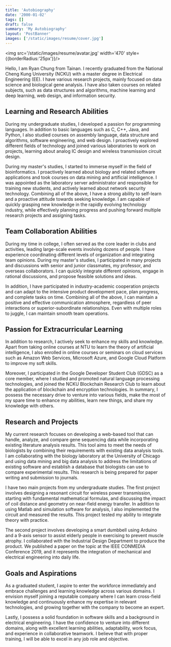 ```yaml
---
title: 'Autobiography'
date: '2000-01-02'
tags: []
draft: false
summary: 'My Autobiography'
layout: 'PostBanner'
images: ['/static/images/resume/cover.jpg']
---
```


<img src='/static/images/resume/avatar.jpg' width='470' style={{borderRadius:'25px'}}/>

Hello, I am Ryan Chung from Tainan. 
I recently graduated from the National Cheng Kung University (NCKU) with a master degree in Electrical Engineering (EE). 
I have various research projects, mainly focused on data science and biological gene analysis. 
I have also taken courses on related subjects, such as data structures and algorithms, machine learning and deep learning, web design, and information security.

## Learning and Research Abilities
During my undergraduate studies, I developed a passion for programming languages. 
In addition to basic languages such as C, C++, Java, and Python, I also studied courses on assembly language, data structure and algorithms, software engineering, and web design. 
I proactively explored different fields of technology and joined various laboratories to work on projects, learning about analog IC design and wireless transmission circuit design.

During my master's studies, I started to immerse myself in the field of bioinformatics. 
I proactively learned about biology and related software applications and took courses on data mining and artificial intelligence. 
I was appointed as the laboratory server administrator and responsible for training new students, and actively learned about network security technology. 
Combining all of the above, I have a strong ability to self-learn and a proactive attitude towards seeking knowledge. 
I am capable of quickly grasping new knowledge in the rapidly evolving technology industry, while effectively planning progress and pushing forward multiple research projects and assigning tasks.

## Team Collaboration Abilities
During my time in college, I often served as the core leader in clubs and activities, leading large-scale events involving dozens of people. 
I have experience coordinating different levels of organization and integrating team opinions. 
During my master's studies, I participated in many projects and discussions with senior and junior classmates, my professor, and overseas collaborators. 
I can quickly integrate different opinions, engage in rational discussions, and propose feasible solutions and ideas.

In addition, I have participated in industry-academic cooperation projects and can adapt to the intensive product development pace, plan progress, and complete tasks on time. 
Combining all of the above, I can maintain a positive and effective communication atmosphere, regardless of peer interactions or superior-subordinate relationships. 
Even with multiple roles to juggle, I can maintain smooth team operations.

## Passion for Extracurricular Learning
In addition to research, I actively seek to enhance my skills and knowledge. 
Apart from taking online courses at NTU to learn the theory of artificial intelligence, I also enrolled in online courses or seminars on cloud services such as Amazon Web Services, Microsoft Azure, and Google Cloud Platform to improve my soft skills. 

Moreover, I participated in the Google Developer Student Club (GDSC) as a core member, where I studied and promoted natural language processing technologies, and joined the NCKU Blockchain Research Club to learn about the application of blockchain and encryption technologies. 
In summary, I possess the necessary drive to venture into various fields, make the most of my spare time to enhance my abilities, learn new things, and share my knowledge with others.

## Research and Projects
My current research focuses on developing a web-based tool that can handle, analyze, and compare gene sequencing data while incorporating existing literature analysis results. 
This tool aims to meet the needs of biologists by combining their requirements with existing data analysis tools. 
I am collaborating with the biology laboratory at the University of Chicago and using data mining and big data analysis to address the limitations of existing software and establish a database that biologists can use to compare experimental results. 
This research is being prepared for paper writing and submission to journals.

I have two main projects from my undergraduate studies. 
The first project involves designing a resonant circuit for wireless power transmission, starting with fundamental mathematical formulas, and discussing the impact of coil distance and geometry on near-field energy transfer. 
In addition to using Matlab and simulation software for analysis, I also implemented the circuit and measured the results. 
This project tested my ability to integrate theory with practice. 

The second project involves developing a smart dumbbell using Arduino and a 9-axis sensor to assist elderly people in exercising to prevent muscle atrophy. 
I collaborated with the Industrial Design Department to produce the product. 
We published a paper on the topic at the IEEE CONMEDIA Conference 2019, and it represents the integration of mechanical and electrical engineering into daily life.

## Goals and Aspirations
As a graduated student, I aspire to enter the workforce immediately and embrace challenges and learning knowledge across various domains. 
I envision myself joining a reputable company where I can learn cross-field knowledge and continuously enhance my expertise in relevant technologies, and growing together with the company to become an expert. 

Lastly, I possess a solid foundation in software skills and a background in electrical engineering. 
I have the confidence to venture into different domains, along with excellent learning abilities, adaptability, work focus, and experience in collaborative teamwork. 
I believe that with proper training, I will be able to excel in any job role and objective.
